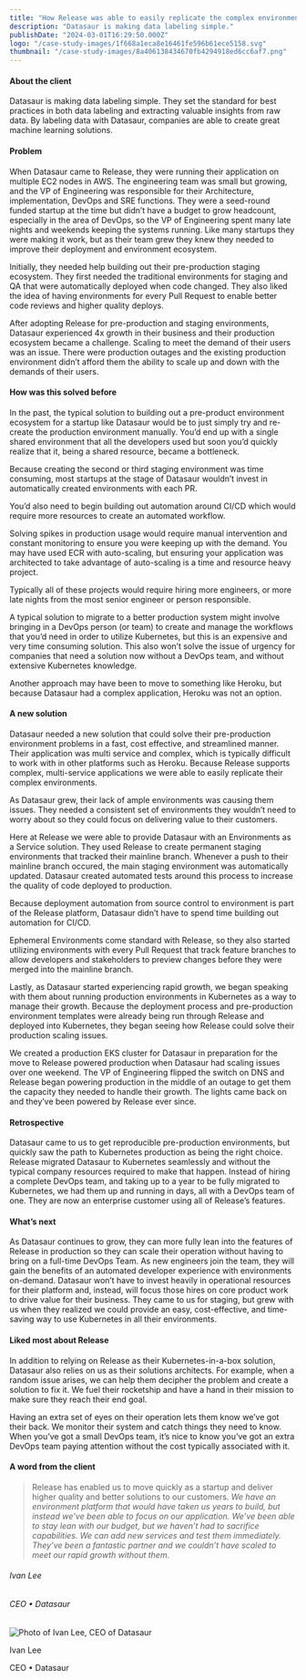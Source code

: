 ```yaml
---
title: "How Release was able to easily replicate the complex environments of Datasaur.ai"
description: "Datasaur is making data labeling simple."
publishDate: "2024-03-01T16:29:50.000Z"
logo: "/case-study-images/1f668a1eca8e16461fe596b61ece5158.svg"
thumbnail: "/case-study-images/8a406138434670fb4294918ed6cc6af7.png"
---
```


#### About the client

Datasaur is making data labeling simple. They set the standard for best practices in both data labeling and extracting valuable insights from raw data. By labeling data with Datasaur, companies are able to create great machine learning solutions.

#### Problem

When Datasaur came to Release, they were running their application on multiple EC2 nodes in AWS. The engineering team was small but growing, and the VP of Engineering was responsible for their Architecture, implementation, DevOps and SRE functions. They were a seed-round funded startup at the time but didn’t have a budget to grow headcount, especially in the area of DevOps, so the VP of Engineering spent many late nights and weekends keeping the systems running. Like many startups they were making it work, but as their team grew they knew they needed to improve their deployment and environment ecosystem.

Initially, they needed help building out their pre-production staging ecosystem. They first needed the traditional environments for staging and QA that were automatically deployed when code changed. They also liked the idea of having environments for every Pull Request to enable better code reviews and higher quality deploys.

After adopting Release for pre-production and staging environments, Datasaur experienced 4x growth in their business and their production ecosystem became a challenge. Scaling to meet the demand of their users was an issue. There were production outages and the existing production environment didn’t afford them the ability to scale up and down with the demands of their users.

#### How was this solved before

In the past, the typical solution to building out a pre-product environment ecosystem for a startup like Datasaur would be to just simply try and re-create the production environment manually. You’d end up with a single shared environment that all the developers used but soon you’d quickly realize that it, being a shared resource, became a bottleneck.

Because creating the second or third staging environment was time consuming, most startups at the stage of Datasaur wouldn’t invest in automatically created environments with each PR.

You’d also need to begin building out automation around CI/CD which would require more resources to create an automated workflow.

Solving spikes in production usage would require manual intervention and constant monitoring to ensure you were keeping up with the demand. You may have used ECR with auto-scaling, but ensuring your application was architected to take advantage of auto-scaling is a time and resource heavy project.

Typically all of these projects would require hiring more engineers, or more late nights from the most senior engineer or person responsible.

A typical solution to migrate to a better production system might involve bringing in a DevOps person (or team) to create and manage the workflows that you’d need in order to utilize Kubernetes, but this is an expensive and very time consuming solution. This also won’t solve the issue of urgency for companies that need a solution now without a DevOps team, and without extensive Kubernetes knowledge.  

Another approach may have been to move to something like Heroku, but because Datasaur had a complex application, Heroku was not an option.

#### A new solution

Datasaur needed a new solution that could solve their pre-production environment problems in a fast, cost effective, and streamlined manner. Their application was multi service and complex, which is typically difficult to work with in other platforms such as Heroku. Because Release supports complex, multi-service applications we were able to easily replicate their complex environments.

As Datasaur grew, their lack of ample environments was causing them issues. They needed a consistent set of environments they wouldn’t need to worry about so they could focus on delivering value to their customers.

Here at Release we were able to provide Datasaur with an Environments as a Service solution. They used Release to create permanent staging environments that tracked their mainline branch. Whenever a push to their mainline branch occured, the main staging environment was automatically updated. Datasaur created automated tests around this process to increase the quality of code deployed to production.

Because deployment automation from source control to environment is part of the Release platform, Datasaur didn’t have to spend time building out automation for CI/CD.

Ephemeral Environments come standard with Release, so they also started utilizing environments with every Pull Request that track feature branches to allow developers and stakeholders to preview changes before they were merged into the mainline branch.

Lastly, as Datasaur started experiencing rapid growth, we began speaking with them about running production environments in Kubernetes as a way to manage their growth. Because the deployment process and pre-production environment templates were already being run through Release and deployed into Kubernetes, they began seeing how Release could solve their production scaling issues.

We created a production EKS cluster for Datasaur in preparation for the move to Release powered production when Datasaur had scaling issues over one weekend. The VP of Engineering flipped the switch on DNS and Release began powering production in the middle of an outage to get them the capacity they needed to handle their growth. The lights came back on and they’ve been powered by Release ever since.

#### Retrospective

Datasaur came to us to get reproducible pre-production environments, but quickly saw the path to Kubernetes production as being the right choice. Release migrated Datasaur to Kubernetes seamlessly and without the typical company resources required to make that happen. Instead of hiring a complete DevOps team, and taking up to a year to be fully migrated to Kubernetes, we had them up and running in days, all with a DevOps team of one. They are now an enterprise customer using all of Release’s features.

#### What’s next

As Datasaur continues to grow, they can more fully lean into the features of Release in production so they can scale their operation without having to bring on a full-time DevOps Team. As new engineers join the team, they will gain the benefits of an automated developer experience with environments on-demand. Datasaur won’t have to invest heavily in operational resources for their platform and, instead, will focus those hires on core product work to drive value for their business. They came to us for staging, but grew with us when they realized we could provide an easy, cost-effective, and time-saving way to use Kubernetes in all their environments.

#### Liked most about Release

In addition to relying on Release as their Kubernetes-in-a-box solution, Datasaur also relies on us as their solutions architects. For example, when a random issue arises, we can help them decipher the problem and create a solution to fix it. We fuel their rocketship and have a hand in their mission to make sure they reach their end goal.

Having an extra set of eyes on their operation lets them know we’ve got their back. We monitor their system and catch things they need to know. When you’ve got a small DevOps team, it’s nice to know you’ve got an extra DevOps team paying attention without the cost typically associated with it.

#### A word from the client

> Release has enabled us to move quickly as a startup and deliver higher quality and better solutions to our customers. _We have an environment platform that would have taken us years to build, but instead we’ve been able to focus on our application. We’ve been able to stay lean with our budget, but we haven’t had to sacrifice capabilities. We can add new services and test them immediately. They’ve been a fantastic partner and we couldn’t have scaled to meet our rapid growth without them._

###### Ivan Lee

###### CEO • Datasaur

![Photo of Ivan Lee, CEO of Datasaur](https://assets-global.website-files.com/603dd147c5b0a480611bd348/65e1e2903abc6243ce8efa37_Ivan%20Lee.png)

Ivan Lee

CEO • Datasaur

<CaseStudyCTA />
